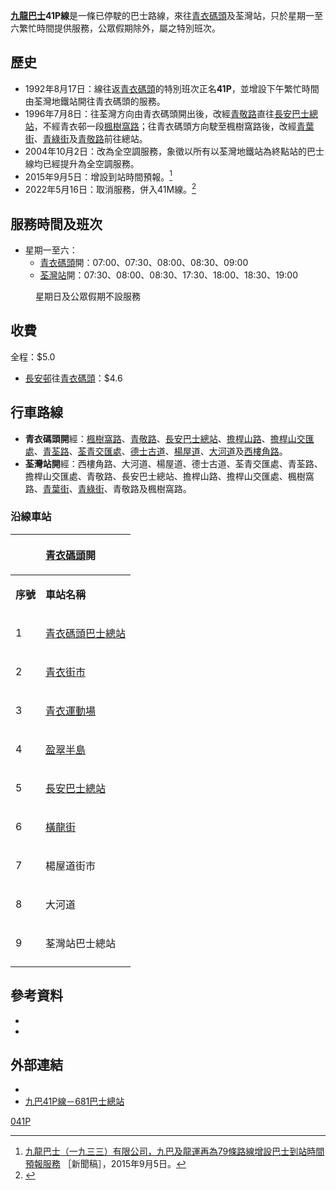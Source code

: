 {{公共汽車路線基礎資訊
|路線名稱             = 九龍巴士41P線
|外文名稱             = KMB Route 41P
|代表圖像             = KMB SF2862 41P.jpg
|代表圖像二           = ATENU603 KMB 41P 09-10-2020.jpg
|經營者               = 九龍巴士
|所屬車廠             = 荔枝角車廠（L）-青衣分廠
|路線用車             = 從41M線抽調車輛
|起點站               = [[青衣碼頭|青衣碼頭]]
|途經地點             = [[長安邨|長安邨]]、[[青荃橋|青荃橋]]、[[楊屋道|楊屋道]]
|終點站               = [[荃灣站|荃灣站]]
|路線性質             = 來回線
|全程行駛里程         = 5.4公里
|全程行車時間         = 22分鐘
|服務時間             = 
|起點站服務時間       = 星期一至六：07:00-09:00
|終點站服務時間       = 星期一至六：07:30-08:30、17:30-19:00
|班次頻率             = 30分
|全程收費             = $5.0
|回程分段收費站點     = [[長安邨|長安邨]]往青衣碼頭：$4.6
|服務時間以外替代路線 = [[九龍巴士243M線|九龍巴士243M線]]
|主要競爭交通         = 
|走線圖              = KMB41P RtMap.png
}}
'''[[九龍巴士|九龍巴士]]41P線'''是一條已停駛的巴士路線，來往[[青衣碼頭|青衣碼頭]]及荃灣站，只於星期一至六繁忙時間提供服務，公眾假期除外，屬{{KMB|41M}}之特別班次。

==歷史==
*1992年8月17日：{{KMB|41M}}線往返[[青衣碼頭|青衣碼頭]]的特別班次正名'''41P'''，並增設下午繁忙時間由荃灣地鐵站開往青衣碼頭的服務。
*1996年7月8日：往荃灣方向由青衣碼頭開出後，改經[[青敬路|青敬路]]直往[[長安巴士總站|長安巴士總站]]，不經青衣邨一段[[楓樹窩路|楓樹窩路]]；往青衣碼頭方向駛至楓樹窩路後，改經[[青葉街|青葉街]]、[[青綠街|青綠街]]及[[青敬路|青敬路]]前往總站。
*2004年10月2日：改為全空調服務，象徵以所有以荃灣地鐵站為終點站的巴士線均已經提升為全空調服務。
*2015年9月5日：增設到站時間預報。<ref>[http://www.kmb.hk/tc/news/press/archives/news201509012271.html 九龍巴士（一九三三）有限公司，九巴及龍運再為79條路線增設巴士到站時間預報服務] {{Wayback|url=http://www.kmb.hk/tc/news/press/archives/news201509012271.html |date=20201103080004 }}［新聞稿］，2015年9月5日。</ref>
*2022年5月16日：取消服務，併入41M線。<ref>{{Cite web|title=41M延長至青衣碼頭 並途經青衣邨及青衣街市|url=http://search.kmb.hk/KMBWebSite/AnnouncementPicture.ashx?url=1652153578_3068_0.pdf|access-date=2022-05-10|archive-date=2022-05-21|archive-url=https://web.archive.org/web/20220521044907/https://search.kmb.hk/kmbwebsite/AnnouncementPicture.ashx?url=1652153578_3068_0.pdf}}</ref>

==服務時間及班次==
*星期一至六：
**[[青衣碼頭|青衣碼頭]]開：07:00、07:30、08:00、08:30、09:00
**[[荃灣站|荃灣站]]開：07:30、08:00、08:30、17:30、18:00、18:30、19:00
:星期日及公眾假期不設服務

==收費==
全程：$5.0
*[[長安邨|長安邨]]往[[青衣碼頭|青衣碼頭]]：$4.6
{{fare-remarks|KMB|fcs=Y|此路線之車費優惠有效期如下：
** 12歲以下小童（半價）：整個服務期
** 65歲或以上長者（半價）：1993年4月5日至路線取消
** [[長者及合資格殘疾人士公共交通票價優惠計劃|兩元乘車優惠]]：2012年8月5日至路線取消}}

==行車路線==
*'''青衣碼頭開'''經：[[楓樹窩路|楓樹窩路]]、[[青敬路|青敬路]]、[[長安巴士總站|長安巴士總站]]、[[擔桿山路|擔桿山路]]、[[擔桿山交匯處|擔桿山交匯處]]、[[青荃路|青荃路]]、[[荃青交匯處|荃青交匯處]]、[[德士古道|德士古道]]、[[楊屋道|楊屋道]]、[[大河道|大河道]]及[[西樓角路|西樓角路]]。
*'''荃灣站開'''經：西樓角路、大河道、楊屋道、德士古道、荃青交匯處、青荃路、擔桿山交匯處、青敬路、長安巴士總站、擔桿山路、擔桿山交匯處、楓樹窩路、[[青葉街|青葉街]]、[[青綠街|青綠街]]、青敬路及楓樹窩路。

===沿線車站===
{|class="wikitable" style="text-align: center"
!colspan=3|[[青衣碼頭|青衣碼頭]]開!!colspan=3|[[荃灣站|荃灣站]]開
|-
!'''序號'''!!'''車站名稱'''!!'''位置'''!!'''序號'''!!'''車站名稱'''!!'''位置'''
|-
|1||colspan=2|[[青衣碼頭巴士總站|青衣碼頭巴士總站]]||1||[[荃灣站|荃灣站]]巴士總站||[[荃灣站公共運輸交匯處|荃灣站公共運輸交匯處]]
|-
|2||[[青衣街市|青衣街市]]||rowspan=3|[[青敬路|青敬路]]||2||colspan=2|[[大河道|大河道]]
|-
|3||[[青衣運動場|青衣運動場]]||3||[[楊屋道街市|楊屋道街市]]||rowspan=2|[[楊屋道|楊屋道]]
|-
|4||[[盈翠半島|盈翠半島]]||4||[[橫窩仔街|橫窩仔街]]
|-
|5||colspan=2|[[長安巴士總站|長安巴士總站]]||5||colspan=2|長安巴士總站
|-
|6||[[橫龍街|橫龍街]]||rowspan=2|楊屋道||6||[[楓樹窩體育館|楓樹窩體育館]]||[[楓樹窩路|楓樹窩路]]
|-
|7||楊屋道街市||7||[[青衣邨|青衣邨]]宜偉樓||[[青葉街|青葉街]]
|-
|8||colspan=2|大河道||8||[[青衣邨#邨內及社區設施|青衣邨商場]]||rowspan=2|[[青綠街|青綠街]]
|-
|9||荃灣站巴士總站||荃灣站公共運輸交匯處||9||青衣街市
|-
|colspan=3| ||10||colspan=2|青衣碼頭巴士總站
|}

==參考資料==
{{references}}
*{{cite book |last=容偉釗 |first= |date=2002年 |title=香港巴士掌故系列 二十世紀新界（西）區巴士路線發展史 |url=http://www.bsihobbies.hk/rd2/index-rd2.htm |location=香港 |publisher=BSI (香港) |page= |isbn=962-8414-62-3 |author-link= |access-date=2017-06-23 |archive-date=2016-03-26 |archive-url=https://web.archive.org/web/20160326041139/http://www.bsihobbies.hk/rd2/index-rd2.htm |dead-url=no }}
*{{cite book |last=郭炳華 |first= |date=2010年 |title=蛻變中的香港巴士（九龍新界篇） |url= |location=香港 |publisher=80M巴士專門店 |page= |isbn=962-8686-95-X |author-link= }}

==外部連結==
*{{Wikia|hkbus|香港巴士大典|九巴41P線}}
*[http://www.681busterminal.com/41p.html 九巴41P線－681巴士總站] {{Wayback|url=http://www.681busterminal.com/41p.html |date=20210616103911 }} 
[[Category:已取消九龍巴士路線|041P]]